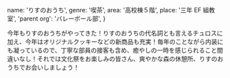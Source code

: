  name: 'りすのおうち',
  genre: '喫茶',
  area: '高校棟５階',
  place: '三年 EF 組教室',
  'parent org': 'バレーボール部',
}

今年もりすのおうちがやってきた！りすのおうちの代名詞とも言えるチュロスに加え、今年はオリジナルクッキーなどの新商品も充実！毎年のことながら内装にも凝っているので、丁寧な部員の接客も含め、癒やしの一時を感じられること間違いなし！それでは文化祭をお楽しみの皆さん、爽やかな森の休憩所、りすのおうちでお会いしましょう！
